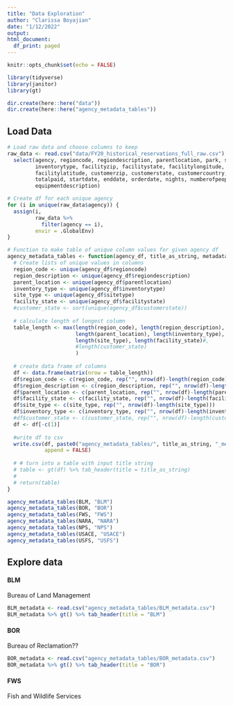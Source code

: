 ```yaml
---
title: "Data Exploration"
author: "Clarissa Boyajian"
date: "1/12/2022"
output: 
html_document:
  df_print: paged
---
```


```r
knitr::opts_chunk$set(echo = FALSE)

library(tidyverse)
library(janitor)
library(gt)

dir.create(here::here("data"))
dir.create(here::here("agency_metadata_tables"))
```

## Load Data

```r
# Load raw data and choose columns to keep
raw_data <- read.csv("data/FY20_historical_reservations_full_raw.csv") %>% 
  select(agency, regioncode, regiondescription, parentlocation, park, sitetype, usetype, 
         inventorytype, facilityzip, facilitystate, facilitylongitude, 
         facilitylatitude, customerzip, customerstate, customercountry, 
         totalpaid, startdate, enddate, orderdate, nights, numberofpeople, 
         equipmentdescription)

# Create df for each unique agency
for (i in unique(raw_data$agency)) {
  assign(i, 
         raw_data %>% 
           filter(agency == i), 
         envir = .GlobalEnv)
}
```

```r
# Function to make table of unique column values for given agency df
agency_metadata_tables <- function(agency_df, title_as_string, metadata_name) {
  # Create lists of unique values in columns
  region_code <- unique(agency_df$regioncode)
  region_description <- unique(agency_df$regiondescription)
  parent_location <- unique(agency_df$parentlocation)
  inventory_type <- unique(agency_df$inventorytype)
  site_type <- unique(agency_df$sitetype)
  facility_state <- unique(agency_df$facilitystate)
  #customer_state <- sort(unique(agency_df$customerstate))
  
  # calculate length of longest column
  table_length <- max(length(region_code), length(region_description),
                      length(parent_location), length(inventory_type),
                      length(site_type), length(facility_state)#,
                      #length(customer_state)
                      )
  
  # create data frame of columns
  df <- data.frame(matrix(nrow = table_length))
  df$region_code <- c(region_code, rep("", nrow(df)-length(region_code)))
  df$region_description <- c(region_description, rep("", nrow(df)-length(region_description)))
  df$parent_location <- c(parent_location, rep("", nrow(df)-length(parent_location)))
  df$facility_state <- c(facility_state, rep("", nrow(df)-length(facility_state)))
  df$site_type <- c(site_type, rep("", nrow(df)-length(site_type)))
  df$inventory_type <- c(inventory_type, rep("", nrow(df)-length(inventory_type)))
  #df$customer_state <- c(customer_state, rep("", nrow(df)-length(customer_state)))
  df <- df[-c(1)]
  
  #write df to csv
  write.csv(df, paste0("agency_metadata_tables/", title_as_string, "_metadata.csv"), 
            append = FALSE)
  
  # # turn into a table with input title string
  # table <- gt(df) %>% tab_header(title = title_as_string)
  # 
  # return(table)
}
```

```r
agency_metadata_tables(BLM, "BLM")
agency_metadata_tables(BOR, "BOR")
agency_metadata_tables(FWS, "FWS")
agency_metadata_tables(NARA, "NARA")
agency_metadata_tables(NPS, "NPS")
agency_metadata_tables(USACE, "USACE")
agency_metadata_tables(USFS, "USFS")
```


## Explore data

#### BLM
Bureau of Land Management

```r
BLM_metadata <- read.csv("agency_metadata_tables/BLM_metadata.csv")
BLM_metadata %>% gt() %>% tab_header(title = "BLM")
```

#### BOR
Bureau of Reclamation??

```r
BOR_metadata <- read.csv("agency_metadata_tables/BOR_metadata.csv")
BOR_metadata %>% gt() %>% tab_header(title = "BOR")
```

#### FWS
Fish and Wildlife Services

```r

```

